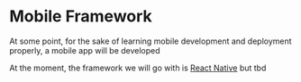 # Mobile Framework

At some point, for the sake of learning mobile development and deployment properly, a mobile app will be developed

At the moment, the framework we will go with is [React Native](https://reactnative.dev/) but tbd